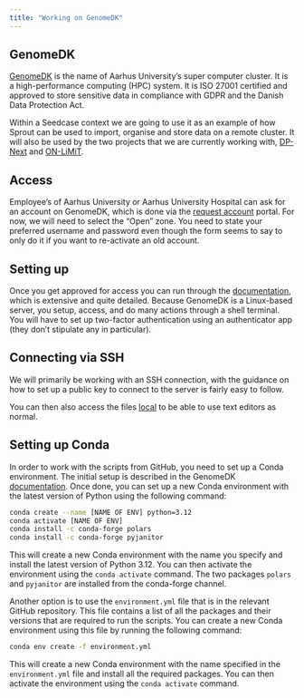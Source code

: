 ```yaml
---
title: "Working on GenomeDK"
---
```


## GenomeDK

[GenomeDK](https://genome.au.dk) is the name of Aarhus University's
super computer cluster. It is a high-performance computing (HPC) system.
It is ISO 27001 certified and approved to store sensitive data in
compliance with GDPR and the Danish Data Protection Act.

Within a Seedcase context we are going to use it as an example of how
Sprout can be used to import, organise and store data on a remote
cluster. It will also be used by the two projects that we are currently
working with, [DP-Next](https://dp-next.github.io) and [ON-LiMiT](https://on-limit.github.io).

## Access

Employee's of Aarhus University or Aarhus University Hospital can ask for an account on GenomeDK,
which is done via the [request account](https://console.genome.au.dk/user-requests/create/) portal. 
For now, we will need to select the "Open" zone. You need
to state your preferred username and password even though the
form seems to say to only do it if you want to re-activate an old account.

## Setting up

Once you get approved for access you can run through the
[documentation](https://genome.au.dk/docs/), which is extensive and
quite detailed. Because GenomeDK is a Linux-based server,
you setup, access, and do many actions through a shell terminal. 
You will have to set up
two-factor authentication using an authenticator app (they don't
stipulate any in particular).

## Connecting via SSH

We will primarily be working with an SSH
connection, with the guidance on how to
set up a public key to connect to the server is fairly easy to
follow.

You can then also access the files [local](https://genome.au.dk/docs/working-with-data/#mounting) 
to be able to use text editors as normal.

## Setting up Conda

In order to work with the scripts from GitHub, you need to set up a
Conda environment. The initial setup is described in the GenomeDK
[documentation](https://genome.au.dk/docs/getting-started/). Once done, you can
set up a new Conda environment with the latest version of Python using
the following command:

``` bash
conda create --name [NAME OF ENV] python=3.12
conda activate [NAME OF ENV]
conda install -c conda-forge polars
conda install -c conda-forge pyjanitor
```

This will create a new Conda environment with the name you specify and
install the latest version of Python 3.12. You can then activate the
environment using the `conda activate` command. The two packages
`polars` and `pyjanitor` are installed from the conda-forge channel.

Another option is to use the `environment.yml` file that is in the
relevant GitHub repository. This file contains a list of all the
packages and their versions that are required to run the scripts. You
can create a new Conda environment using this file by running the
following command:

``` bash
conda env create -f environment.yml
```

This will create a new Conda environment with the name specified in the
`environment.yml` file and install all the required packages. You can
then activate the environment using the `conda activate` command.
